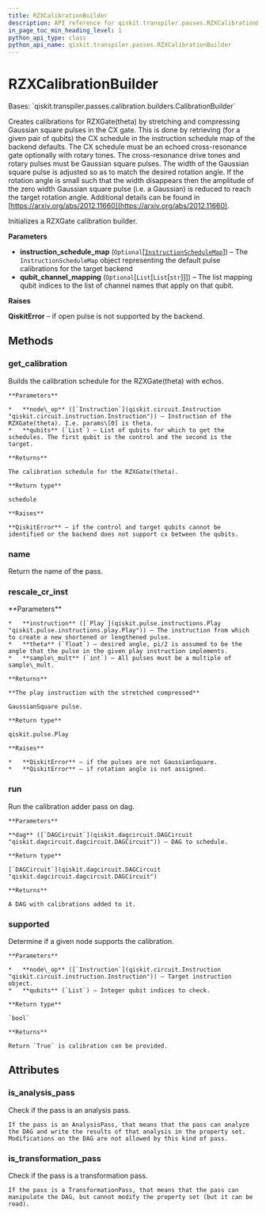 ```yaml
---
title: RZXCalibrationBuilder
description: API reference for qiskit.transpiler.passes.RZXCalibrationBuilder
in_page_toc_min_heading_level: 1
python_api_type: class
python_api_name: qiskit.transpiler.passes.RZXCalibrationBuilder
---
```


# RZXCalibrationBuilder

<Class id="qiskit.transpiler.passes.RZXCalibrationBuilder" github="https://github.com/qiskit/qiskit/tree/stable/0.21/qiskit/transpiler/passes/calibration/builders.py" signature="RZXCalibrationBuilder(instruction_schedule_map=None, qubit_channel_mapping=None)">
  Bases: `qiskit.transpiler.passes.calibration.builders.CalibrationBuilder`

  Creates calibrations for RZXGate(theta) by stretching and compressing Gaussian square pulses in the CX gate. This is done by retrieving (for a given pair of qubits) the CX schedule in the instruction schedule map of the backend defaults. The CX schedule must be an echoed cross-resonance gate optionally with rotary tones. The cross-resonance drive tones and rotary pulses must be Gaussian square pulses. The width of the Gaussian square pulse is adjusted so as to match the desired rotation angle. If the rotation angle is small such that the width disappears then the amplitude of the zero width Gaussian square pulse (i.e. a Gaussian) is reduced to reach the target rotation angle. Additional details can be found in [https://arxiv.org/abs/2012.11660](https://arxiv.org/abs/2012.11660).

  Initializes a RZXGate calibration builder.

  **Parameters**

  *   **instruction\_schedule\_map** (`Optional`\[[`InstructionScheduleMap`](qiskit.pulse.InstructionScheduleMap "qiskit.pulse.instruction_schedule_map.InstructionScheduleMap")]) – The `InstructionScheduleMap` object representing the default pulse calibrations for the target backend
  *   **qubit\_channel\_mapping** (`Optional`\[`List`\[`List`\[`str`]]]) – The list mapping qubit indices to the list of channel names that apply on that qubit.

  **Raises**

  **QiskitError** – if open pulse is not supported by the backend.

  ## Methods

  ### get\_calibration

  <Function id="qiskit.transpiler.passes.RZXCalibrationBuilder.get_calibration" signature="RZXCalibrationBuilder.get_calibration(node_op, qubits)">
    Builds the calibration schedule for the RZXGate(theta) with echos.

    **Parameters**

    *   **node\_op** ([`Instruction`](qiskit.circuit.Instruction "qiskit.circuit.instruction.Instruction")) – Instruction of the RZXGate(theta). I.e. params\[0] is theta.
    *   **qubits** (`List`) – List of qubits for which to get the schedules. The first qubit is the control and the second is the target.

    **Returns**

    The calibration schedule for the RZXGate(theta).

    **Return type**

    schedule

    **Raises**

    **QiskitError** – if the control and target qubits cannot be identified or the backend does not support cx between the qubits.
  </Function>

  ### name

  <Function id="qiskit.transpiler.passes.RZXCalibrationBuilder.name" signature="RZXCalibrationBuilder.name()">
    Return the name of the pass.
  </Function>

  ### rescale\_cr\_inst

  <Function id="qiskit.transpiler.passes.RZXCalibrationBuilder.rescale_cr_inst" signature="static RZXCalibrationBuilder.rescale_cr_inst(instruction, theta, sample_mult=16)">
    **Parameters**

    *   **instruction** ([`Play`](qiskit.pulse.instructions.Play "qiskit.pulse.instructions.play.Play")) – The instruction from which to create a new shortened or lengthened pulse.
    *   **theta** (`float`) – desired angle, pi/2 is assumed to be the angle that the pulse in the given play instruction implements.
    *   **sample\_mult** (`int`) – All pulses must be a multiple of sample\_mult.

    **Returns**

    **The play instruction with the stretched compressed**

    GaussianSquare pulse.

    **Return type**

    qiskit.pulse.Play

    **Raises**

    *   **QiskitError** – if the pulses are not GaussianSquare.
    *   **QiskitError** – if rotation angle is not assigned.
  </Function>

  ### run

  <Function id="qiskit.transpiler.passes.RZXCalibrationBuilder.run" signature="RZXCalibrationBuilder.run(dag)">
    Run the calibration adder pass on dag.

    **Parameters**

    **dag** ([`DAGCircuit`](qiskit.dagcircuit.DAGCircuit "qiskit.dagcircuit.dagcircuit.DAGCircuit")) – DAG to schedule.

    **Return type**

    [`DAGCircuit`](qiskit.dagcircuit.DAGCircuit "qiskit.dagcircuit.dagcircuit.DAGCircuit")

    **Returns**

    A DAG with calibrations added to it.
  </Function>

  ### supported

  <Function id="qiskit.transpiler.passes.RZXCalibrationBuilder.supported" signature="RZXCalibrationBuilder.supported(node_op, qubits)">
    Determine if a given node supports the calibration.

    **Parameters**

    *   **node\_op** ([`Instruction`](qiskit.circuit.Instruction "qiskit.circuit.instruction.Instruction")) – Target instruction object.
    *   **qubits** (`List`) – Integer qubit indices to check.

    **Return type**

    `bool`

    **Returns**

    Return `True` is calibration can be provided.
  </Function>

  ## Attributes

  ### is\_analysis\_pass

  <Attribute id="qiskit.transpiler.passes.RZXCalibrationBuilder.is_analysis_pass" name="is_analysis_pass">
    Check if the pass is an analysis pass.

    If the pass is an AnalysisPass, that means that the pass can analyze the DAG and write the results of that analysis in the property set. Modifications on the DAG are not allowed by this kind of pass.
  </Attribute>

  ### is\_transformation\_pass

  <Attribute id="qiskit.transpiler.passes.RZXCalibrationBuilder.is_transformation_pass" name="is_transformation_pass">
    Check if the pass is a transformation pass.

    If the pass is a TransformationPass, that means that the pass can manipulate the DAG, but cannot modify the property set (but it can be read).
  </Attribute>
</Class>

